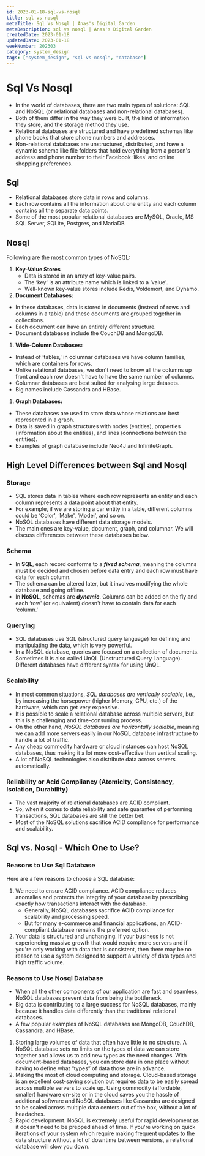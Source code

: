```yaml
---
id: 2023-01-18-sql-vs-nosql
title: sql vs nosql
metaTitle: Sql Vs Nosql | Anas's Digital Garden
metaDescription: sql vs nosql | Anas's Digital Garden
createdDate: 2023-01-18
updatedDate: 2023-01-18
weekNumber: 202303
category: system_design
tags: ["system_design", "sql-vs-nosql", "database"]
---
```


# Sql Vs Nosql

- In the world of databases, there are two main types of solutions: SQL and NoSQL (or relational databases and non-relational databases).
- Both of them differ in the way they were built, the kind of information they store, and the storage method they use.
- Relational databases are structured and have predefined schemas like phone books that store phone numbers and addresses.
- Non-relational databases are unstructured, distributed, and have a dynamic schema like file folders that hold everything from a person's address and phone number to their Facebook ‘likes' and online shopping preferences.

## Sql

- Relational databases store data in rows and columns.
- Each row contains all the information about one entity and each column contains all the separate data points.
- Some of the most popular relational databases are MySQL, Oracle, MS SQL Server, SQLite, Postgres, and MariaDB

## Nosql

Following are the most common types of NoSQL:

1. **Key-Value Stores**
    - Data is stored in an array of key-value pairs.
    - The ‘key' is an attribute name which is linked to a ‘value'.
    - Well-known key-value stores include Redis, Voldemort, and Dynamo.
2. **Document Databases:**
- In these databases, data is stored in documents (instead of rows and columns in a table) and these documents are grouped together in collections.
- Each document can have an entirely different structure.
- Document databases include the CouchDB and MongoDB.
1. **Wide-Column Databases:**
- Instead of ‘tables,' in columnar databases we have column families, which are containers for rows.
- Unlike relational databases, we don't need to know all the columns up front and each row doesn't have to have the same number of columns.
- Columnar databases are best suited for analysing large datasets.
- Big names include Cassandra and HBase.
1. **Graph Databases:**
- These databases are used to store data whose relations are best represented in a graph.
- Data is saved in graph structures with nodes (entities), properties (information about the entities), and lines (connections between the entities).
- Examples of graph database include Neo4J and InfiniteGraph.

## High Level Differences between Sql and Nosql

### Storage

- SQL stores data in tables where each row represents an entity and each column represents a data point about that entity.
- For example, if we are storing a car entity in a table, different columns could be ‘Color', ‘Make', ‘Model', and so on.
- NoSQL databases have different data storage models.
- The main ones are key-value, document, graph, and columnar. We will discuss differences between these databases below.

### Schema

- In **SQL**, each record conforms to a ***fixed schema***, meaning the columns must be decided and chosen before data entry and each row must have data for each column.
- The schema can be altered later, but it involves modifying the whole database and going offline.
- In **NoSQL**, schemas are ***dynamic***. Columns can be added on the fly and each ‘row' (or equivalent) doesn't have to contain data for each ‘column.'

### Querying

- SQL databases use SQL (structured query language) for defining and manipulating the data, which is very powerful.
- In a NoSQL database, queries are focused on a collection of documents. Sometimes it is also called UnQL (Unstructured Query Language). Different databases have different syntax for using UnQL.

### Scalability

- In most common situations, *SQL databases are vertically scalable*, i.e., by increasing the horsepower (higher Memory, CPU, etc.) of the hardware, which can get very expensive.
- It is possible to scale a relational database across multiple servers, but this is a challenging and time-consuming process.
- On the other hand, *NoSQL databases are horizontally scalable*, meaning we can add more servers easily in our NoSQL database infrastructure to handle a lot of traffic.
- Any cheap commodity hardware or cloud instances can host NoSQL databases, thus making it a lot more cost-effective than vertical scaling.
- A lot of NoSQL technologies also distribute data across servers automatically.

### Reliability or Acid Compliancy (Atomicity, Consistency, Isolation, Durability)

- The vast majority of relational databases are ACID compliant.
- So, when it comes to data reliability and safe guarantee of performing transactions, SQL databases are still the better bet.
- Most of the NoSQL solutions sacrifice ACID compliance for performance and scalability.

## Sql vs. Nosql - Which One to Use?

### Reasons to Use Sql Database

Here are a few reasons to choose a SQL database:

1. We need to ensure ACID compliance. ACID compliance reduces anomalies and protects the integrity of your database by prescribing exactly how transactions interact with the database.
    - Generally, NoSQL databases sacrifice ACID compliance for scalability and processing speed.
    - But for many e-commerce and financial applications, an ACID-compliant database remains the preferred option.
2. Your data is structured and unchanging. If your business is not experiencing massive growth that would require more servers and if you're only working with data that is consistent, then there may be no reason to use a system designed to support a variety of data types and high traffic volume.

### Reasons to Use Nosql Database

- When all the other components of our application are fast and seamless, NoSQL databases prevent data from being the bottleneck.
- Big data is contributing to a large success for NoSQL databases, mainly because it handles data differently than the traditional relational databases.
- A few popular examples of NoSQL databases are MongoDB, CouchDB, Cassandra, and HBase.
1. Storing large volumes of data that often have little to no structure. A NoSQL database sets no limits on the types of data we can store together and allows us to add new types as the need changes. With document-based databases, you can store data in one place without having to define what “types” of data those are in advance.
2. Making the most of cloud computing and storage. Cloud-based storage is an excellent cost-saving solution but requires data to be easily spread across multiple servers to scale up. Using commodity (affordable, smaller) hardware on-site or in the cloud saves you the hassle of additional software and NoSQL databases like Cassandra are designed to be scaled across multiple data centers out of the box, without a lot of headaches.
3. Rapid development. NoSQL is extremely useful for rapid development as it doesn't need to be prepped ahead of time. If you're working on quick iterations of your system which require making frequent updates to the data structure without a lot of downtime between versions, a relational database will slow you down.
